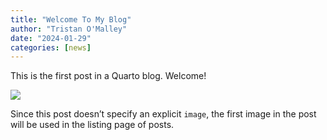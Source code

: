 ```yaml
---
title: "Welcome To My Blog"
author: "Tristan O'Malley"
date: "2024-01-29"
categories: [news]
---
```


This is the first post in a Quarto blog. Welcome!

![](thumbnail.jpg)

Since this post doesn't specify an explicit `image`, the first image in the post will be used in the listing page of posts.
